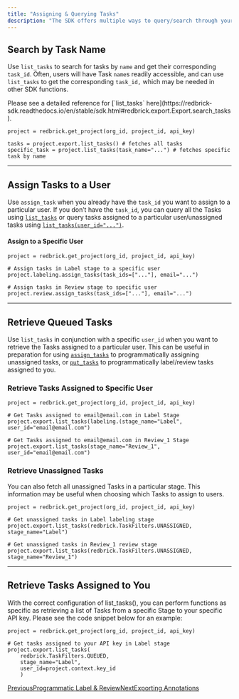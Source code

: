 ```yaml
---
title: "Assigning & Querying Tasks"
description: "The SDK offers multiple ways to query/search through your project tasks and programmatically assign them to various users."
---
```


## Search by Task Name

Use `list_tasks` to search for tasks by `name` and get their corresponding `task_id`. Often, users will have Task `name`s readily accessible, and can use `list_tasks` to get the corresponding `task_id,` which may be needed in other SDK functions.

<Check>
  Please see a detailed reference for [`list_tasks` here](https://redbrick-sdk.readthedocs.io/en/stable/sdk.html#redbrick.export.Export.search_tasks).
</Check>

```
project = redbrick.get_project(org_id, project_id, api_key)

tasks = project.export.list_tasks() # fetches all tasks
specific_task = project.list_tasks(task_name="...") # fetches specific task by name
```

***

## Assign Tasks to a User

Use `assign_task` when you already have the `task_id` you want to assign to a particular user. If you don’t have the `task_id`, you can query all the Tasks using [`list_tasks`](/python-sdk/sdk-overview/exporting-annotations#export-all-tasks) or query tasks assigned to a particular user/unassigned tasks using [`list_tasks(user_id="...")`](/python-sdk/sdk-overview/assigning-and-querying-tasks#retrieve-queued-tasks).

#### Assign to a Specific User

```
project = redbrick.get_project(org_id, project_id, api_key)

# Assign tasks in Label stage to a specific user
project.labeling.assign_tasks(task_ids=["..."], email="...")

# Assign tasks in Review stage to specific user
project.review.assign_tasks(task_ids=["..."], email="...")
```

***

## Retrieve Queued Tasks

Use `list_tasks` in conjunction with a specific `user_id` when you want to retrieve the Tasks assigned to a particular user. This can be useful in preparation for using [`assign_tasks`](/python-sdk/sdk-overview/assigning-and-querying-tasks#assign-tasks-to-a-user) to programmatically assigning unassigned tasks, or [`put_tasks`](/python-sdk/sdk-overview/programmatic-label-and-review) to programmatically label/review tasks assigned to you.

### Retrieve Tasks Assigned to Specific User

```
project = redbrick.get_project(org_id, project_id, api_key)

# Get Tasks assigned to email@email.com in Label Stage
project.export.list_tasks(labeling.(stage_name="Label", user_id="email@email.com")

# Get Tasks assigned to email@email.com in Review_1 Stage
project.export.list_tasks(stage_name="Review_1", user_id="email@email.com")
```

### Retrieve Unassigned Tasks

You can also fetch all unassigned Tasks in a particular stage. This information may be useful when choosing which Tasks to assign to users.

```
project = redbrick.get_project(org_id, project_id, api_key)

# Get unassigned tasks in Label labeling stage
project.export.list_tasks(redbrick.TaskFilters.UNASSIGNED, stage_name="Label")

# Get unassigned tasks in Review_1 review stage
project.export.list_tasks(redbrick.TaskFilters.UNASSIGNED, stage_name="Review_1")
```

***

## Retrieve Tasks Assigned to You

With the correct configuration of list\_tasks(), you can perform functions as specific as retrieving a list of Tasks from a specific Stage to your specific API key. Please see the code snippet below for an example:

```
project = redbrick.get_project(org_id, project_id, api_key)

# Get tasks assigned to your API key in Label stage
project.export.list_tasks(
    redbrick.TaskFilters.QUEUED, 
    stage_name="Label", 
    user_id=project.context.key_id
    )
```

[PreviousProgrammatic Label & Review](/python-sdk/sdk-overview/programmatic-label-and-review)[NextExporting Annotations](/python-sdk/sdk-overview/exporting-annotations)
